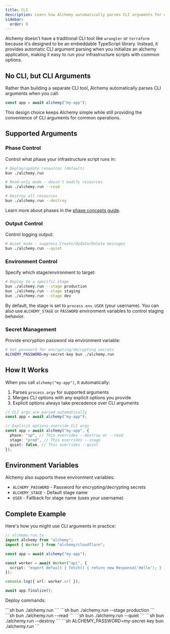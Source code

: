 ```yaml
---
title: CLI
description: Learn how Alchemy automatically parses CLI arguments for common operations like destroy, read, quiet mode, and staging without requiring a traditional CLI tool.
sidebar:
  order: 0
---
```



Alchemy doesn't have a traditional CLI tool like `wrangler` or `terraform` because it's designed to be an embeddable TypeScript library. Instead, it provides automatic CLI argument parsing when you initialize an alchemy application, making it easy to run your infrastructure scripts with common options.

## No CLI, but CLI Arguments

Rather than building a separate CLI tool, Alchemy automatically parses CLI arguments when you call:

```ts
const app = await alchemy("my-app");
```

This design choice keeps Alchemy simple while still providing the convenience of CLI arguments for common operations.

## Supported Arguments

### Phase Control

Control what phase your infrastructure script runs in:

```sh
# Deploy/update resources (default)
bun ./alchemy.run

# Read-only mode - doesn't modify resources
bun ./alchemy.run --read

# Destroy all resources
bun ./alchemy.run --destroy
```

Learn more about phases in the [phase concepts guide](../concepts/phase.md).

### Output Control

Control logging output:

```sh
# Quiet mode - suppress Create/Update/Delete messages  
bun ./alchemy.run --quiet
```

### Environment Control

Specify which stage/environment to target:

```sh
# Deploy to a specific stage
bun ./alchemy.run --stage production
bun ./alchemy.run --stage staging
bun ./alchemy.run --stage dev
```

By default, the stage is set to `process.env.USER` (your username). You can also use `ALCHEMY_STAGE` or `PASSWORD` environment variables to control staging behavior.

### Secret Management

Provide encryption password via environment variable:

```sh
# Set password for encrypting/decrypting secrets
ALCHEMY_PASSWORD=my-secret-key bun ./alchemy.run
```

## How It Works

When you call `alchemy("my-app")`, it automatically:

1. Parses `process.argv` for supported arguments
2. Merges CLI options with any explicit options you provide
3. Explicit options always take precedence over CLI arguments

```ts
// CLI args are parsed automatically
const app = await alchemy("my-app");

// Explicit options override CLI args
const app = await alchemy("my-app", {
  phase: "up", // This overrides --destroy or --read
  stage: "prod", // This overrides --stage
  quiet: false, // This overrides --quiet
});
```

## Environment Variables

Alchemy also supports these environment variables:

- `ALCHEMY_PASSWORD` - Password for encrypting/decrypting secrets
- `ALCHEMY_STAGE` - Default stage name
- `USER` - Fallback for stage name (uses your username)

## Complete Example

Here's how you might use CLI arguments in practice:

```ts
// alchemy.run.ts
import alchemy from "alchemy";
import { Worker } from "alchemy/cloudflare";

const app = await alchemy("my-app");

const worker = await Worker("api", {
  script: "export default { fetch() { return new Response('Hello'); } }",
});

console.log({ url: worker.url });

await app.finalize();
```

Deploy commands:

<Tabs syncKey="pkgManager">
<TabItem label="Deploy">
```sh
bun ./alchemy.run
```
</TabItem>
<TabItem label="Deploy to Production">
```sh
bun ./alchemy.run --stage production
```
</TabItem>
<TabItem label="Read-only Check">
```sh
bun ./alchemy.run --read
```
</TabItem>
<TabItem label="Quiet Deploy">
```sh
bun ./alchemy.run --quiet
```
</TabItem>
<TabItem label="Destroy Everything">
```sh
bun ./alchemy.run --destroy
```
</TabItem>
<TabItem label="Deploy with Secrets">
```sh
ALCHEMY_PASSWORD=my-secret-key bun ./alchemy.run
```
</TabItem>
</Tabs> 